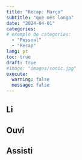```yaml
---
title: "Recap: Março"
subtitle: "que mês longo"
date: "2024-04-01"
categories: 
# exemplo de categorias:
  - "Pessoal"
  - "Recap"
lang: pt
toc: true 
draft: true
#image: "images/sonic.jpg"
execute: 
  warning: false
  message: false
---
```


## Li

## Ouvi

## Assisti
